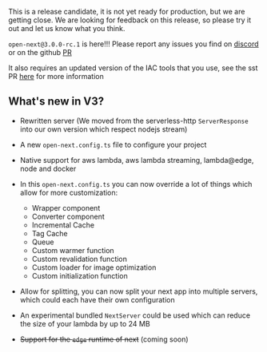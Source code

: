 
<Callout type="warning" emoji="⚠️">

  This is a release candidate, it is not yet ready for production, but we are getting close. We are looking for feedback on this release, so please try it out and let us know what you think.
  
  `open-next@3.0.0-rc.1` is here!!! Please report any issues you find on [discord](https://discord.com/channels/983865673656705025/1164872233223729152) or on the github [PR](https://github.com/sst/open-next/pull/327)
  
  It also requires an updated version of the IAC tools that you use, see the sst PR [here](https://github.com/sst/sst/pull/3567) for more information
</Callout>

## What's new in V3?

- Rewritten server (We moved from the serverless-http `ServerResponse` into our own version which respect nodejs stream)
- A new `open-next.config.ts` file to configure your project
- Native support for aws lambda, aws lambda streaming, lambda@edge, node and docker
- In this `open-next.config.ts` you can now override a lot of things which allow for more customization:
  - Wrapper component
  - Converter component
  - Incremental Cache
  - Tag Cache
  - Queue
  - Custom warmer function
  - Custom revalidation function
  - Custom loader for image optimization
  - Custom initialization function

- Allow for splitting, you can now split your next app into multiple servers, which could each have their own configuration
- An experimental bundled `NextServer` could be used which can reduce the size of your lambda by up to 24 MB
- ~~Support for the `edge` runtime of next~~ (coming soon)